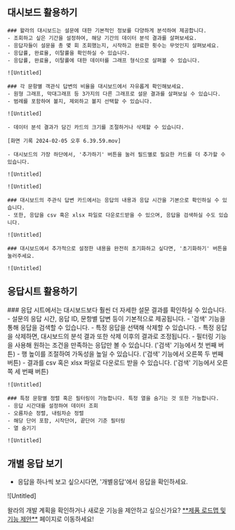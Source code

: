 
## 대시보드 활용하기

<Steps>

    ### 왈라의 대시보드는 설문에 대한 기본적인 정보를 다양하게 분석하여 제공합니다.
    - 조회하고 싶은 기간을 설정하여, 해당 기간의 데이터 분석 결과를 살펴보세요.
    - 응답자들이 설문을 총 몇 회 조회했는지, 시작하고 완료한 횟수는 무엇인지 살펴보세요.
    - 응답률, 완료율, 이탈률을 확인하실 수 있습니다.
    - 응답률, 완료율, 이탈률에 대한 데이터를 그래프 형식으로 살펴볼 수 있습니다.

    ![Untitled]

    ### 각 문항별 객관식 답변의 비율을 대시보드에서 자유롭게 확인해보세요.
    - 원형 그래프, 막대그래프 등 3가지의 다른 그래프로 설문 결과를 살펴보실 수 있습니다.
    - 범례를 포함하여 볼지, 제외하고 볼지 선택할 수 있습니다.

    ![Untitled]

    - 데이터 분석 결과가 담긴 카드의 크기를 조절하거나 삭제할 수 있습니다.

    [화면 기록 2024-02-05 오후 6.39.59.mov]

    - 대시보드의 가장 하단에서, '추가하기' 버튼을 눌러 필드별로 필요한 카드를 더 추가할 수 있습니다.

    ![Untitled]

    ![Untitled]

    ### 대시보드의 주관식 답변 카드에서는 응답의 내용과 응답 시간을 기본으로 확인하실 수 있습니다.
    - 또한, 응답을 csv 혹은 xlsx 파일로 다운로드받을 수 있으며, 응답을 검색하실 수도 있습니다.

    ![Untitled]

    ### 대시보드에서 추가적으로 설정한 내용을 완전히 초기화하고 싶다면, '초기화하기' 버튼을 눌러주세요.

    ![Untitled]

</Steps>

## 응답시트 활용하기

<Steps>
    ### 응답 시트에서는 대시보드보다 훨씬 더 자세한 설문 결과를 확인하실 수 있습니다.
    - 설문의 응답 시간, 응답 ID, 문항별 답변 등이 기본적으로 제공됩니다.
    - '검색' 기능을 통해 응답을 검색할 수 있습니다.
    - 특정 응답을 선택해 삭제할 수 있습니다.
    - 특정 응답을 삭제하면, 대시보드의 분석 결과 또한 삭제 이후의 결과로 조정됩니다.
    - 필터링 기능을 사용해 원하는 조건을 만족하는 응답만 볼 수 있습니다. ('검색' 기능에서 첫 번째 버튼)
    - 행 높이를 조절하여 가독성을 높일 수 있습니다. ('검색' 기능에서 오른쪽 두 번째 버튼)
    - 결과를 csv 혹은 xlsx 파일로 다운로드 받을 수 있습니다. ('검색' 기능에서 오른쪽 세 번째 버튼)

    ![Untitled]

    ### 특정 문항별 정렬 혹은 필터링이 가능합니다. 특정 열을 숨기는 것 또한 가능합니다.
    - 응답 시간대를 설정하여 데이터 조회
    - 오름차순 정렬, 내림차순 정렬
    - 해당 단어 포함, 시작단어, 끝단어 기준 필터링
    - 열 숨기기

    ![Untitled]

</Steps>


## 개별 응답 보기

- 응답을 하나씩 보고 싶으시다면, '개별응답'에서 응답을 확인하세요.

![Untitled]

<Callout type='info' emoji="🔔">
    왈라의 개발 계획을 확인하거나 새로운 기능을 제안하고 싶으신가요? <a href='https://app.walla.my/support/featureRequest' target="_blank" rel="noopener noreferrer" style={{textDecoration: 'underline'}}>**제품 로드맵 및 기능 제안**</a> 페이지로 이동하세요!
</Callout>